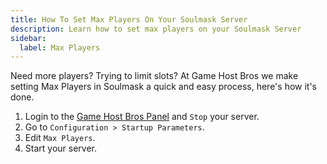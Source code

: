 ```yaml
---
title: How To Set Max Players On Your Soulmask Server
description: Learn how to set max players on your Soulmask Server
sidebar:
  label: Max Players
---
```


Need more players? Trying to limit slots? At Game Host Bros we make setting Max Players in Soulmask a quick and easy process, here's how it's done.
<Steps>
1. Login to the [Game Host Bros Panel](https://panel.gamehostbros.com) and `Stop` your server.
2. Go to `Configuration > Startup Parameters`.
3. Edit `Max Players`.
4. Start your server.
</Steps>
